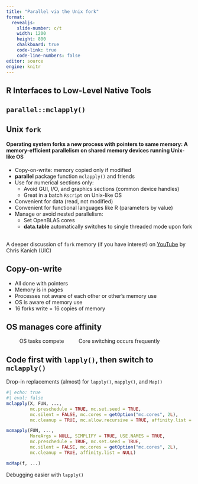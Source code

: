 ```yaml
---
title: "Parallel via the Unix fork"
format: 
  revealjs:
    slide-number: c/t
    width: 1200
    height: 800
    chalkboard: true
    code-link: true
    code-line-numbers: false
editor: source
engine: knitr
---
```


## R Interfaces to Low-Level Native Tools {background-image="/pics/ParallelSoftware/ParallelSoftware8.png" background-size="80%" background-position="center"}

## `parallel::mclapply()` {background-image="/pics/ParallelSoftware/ParallelSoftware9.png" background-size="80%" background-position="center"}


## Unix `fork`   {.smaller}

#### Operating system forks a new process with pointers to same memory: A memory-efficient parallelism on shared memory devices running Unix-like OS   
* Copy-on-write: memory copied only if modified 
* **parallel** package function `mclapply()` and friends  
* Use for numerical sections only:  
  * Avoid GUI, I/O, and graphics sections (common device handles)  
  * Great in a batch `Rscript` on Unix-like OS
* Convenient for data (read, not modified)  
* Convenient for functional languages like R (parameters by value)  
* Manage or avoid nested parallelism:  
  * Set OpenBLAS cores  
  * **data.table** automatically switches to single threaded mode upon fork  
<br>

A deeper discussion of `fork` memory (if you have interest) on [YouTube](https://www.youtube.com/watch?v=8hVLcyBkSXY) by Chris Kanich (UIC)

## Copy-on-write  {background-image="/pics/fork/Fork1.png" background-size="90%" background-position="center"}

::: notes
* All done with pointers
* Memory is in pages
* Processes not aware of each other or other's memory use 
* OS is aware of memory use
* 16 forks write = 16 copies of memory
:::


## OS manages core affinity  {background-image="/pics/fork/Fork9.png" background-size="90%" background-position="center"}

::: aside
 $\qquad$ OS tasks compete $\qquad$ Core switching occurs frequently   
:::

## Code first with `lapply()`, then switch to `mclapply()` {.smaller}

Drop-in replacements (almost) for `lapply()`, `mapply()`, and `Map()`

```r
#| echo: true
#| eval: false
mclapply(X, FUN, ...,
         mc.preschedule = TRUE, mc.set.seed = TRUE,
         mc.silent = FALSE, mc.cores = getOption("mc.cores", 2L),
         mc.cleanup = TRUE, mc.allow.recursive = TRUE, affinity.list = NULL)

mcmapply(FUN, ...,
         MoreArgs = NULL, SIMPLIFY = TRUE, USE.NAMES = TRUE,
         mc.preschedule = TRUE, mc.set.seed = TRUE,
         mc.silent = FALSE, mc.cores = getOption("mc.cores", 2L),
         mc.cleanup = TRUE, affinity.list = NULL) 

mcMap(f, ...)
```

Debugging easier with `lapply()`
